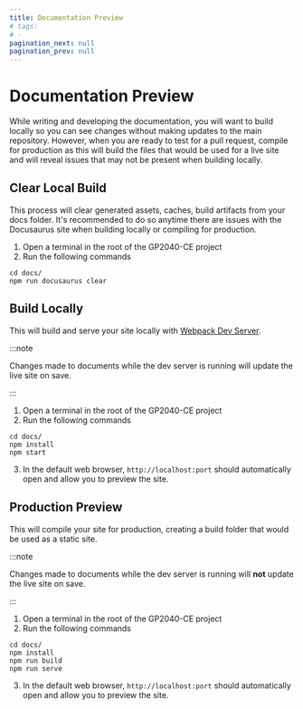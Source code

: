 ```yaml
---
title: Documentation Preview
# tags:
# - 
pagination_next: null
pagination_prev: null
---
```


# Documentation Preview

While writing and developing the documentation, you will want to build locally so you can see changes without making updates to the main repository. However, when you are ready to test for a pull request, compile for production as this will build the files that would be used for a live site and will reveal issues that may not be present when building locally.

## Clear Local Build

This process will clear generated assets, caches, build artifacts from your docs folder. It's recommended to do so anytime there are issues with the Docusaurus site when building locally or compiling for production.

1. Open a terminal in the root of the GP2040-CE project
2. Run the following commands

  ```shell
  cd docs/
  npm run docusaurus clear
  ```

## Build Locally

This will build and serve your site locally with [Webpack Dev Server](https://webpack.js.org/configuration/dev-server/).

:::note

Changes made to documents while the dev server is running will update the live site on save.

:::

1. Open a terminal in the root of the GP2040-CE project
2. Run the following commands

  ```shell
  cd docs/
  npm install 
  npm start
  ```

3. In the default web browser, `http://localhost:port` should automatically open and allow you to preview the site.

## Production Preview

This will compile your site for production, creating a build folder that would be used as a static site.

:::note

Changes made to documents while the dev server is running will **not** update the live site on save.

:::

1. Open a terminal in the root of the GP2040-CE project
2. Run the following commands

  ```shell
  cd docs/
  npm install
  npm run build
  npm run serve
  ```

3. In the default web browser, `http://localhost:port` should automatically open and allow you to preview the site.